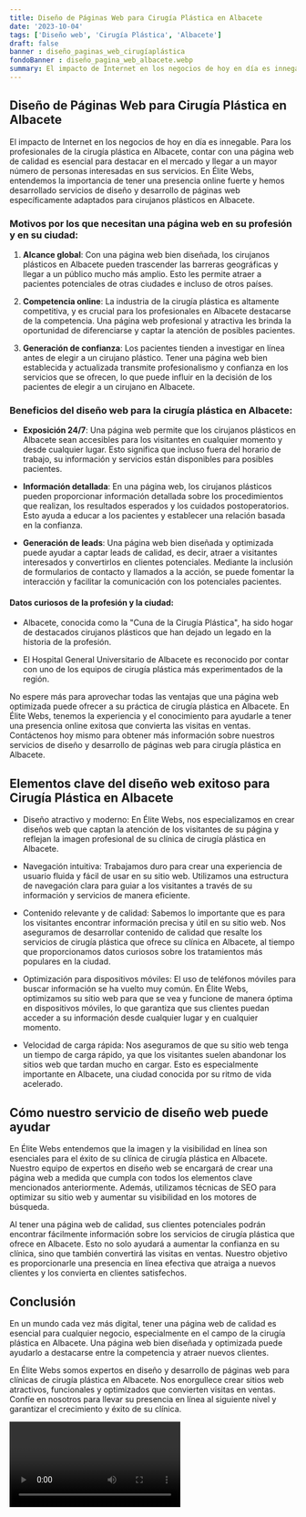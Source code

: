 ```yaml
---
title: Diseño de Páginas Web para Cirugía Plástica en Albacete
date: '2023-10-04'
tags: ['Diseño web', 'Cirugía Plástica', 'Albacete']
draft: false
banner : diseño_paginas_web_cirugíaplástica
fondoBanner : diseño_pagina_web_albacete.webp
summary: El impacto de Internet en los negocios de hoy en día es innegable. Para los profesionales de la cirugía plástica en Albacete, contar con una página web de calidad es esencial para destacar en el mercado y llegar a un mayor número de personas interesadas en sus servicios. En Élite Webs, entendemos la importancia de tener una presencia online fuerte y hemos desarrollado servicios de diseño y desarrollo de páginas web específicamente adaptados para cirujanos plásticos en Albacete.
---
```


## **Diseño de Páginas Web para Cirugía Plástica en Albacete**

El impacto de Internet en los negocios de hoy en día es innegable. Para los profesionales de la cirugía plástica en Albacete, contar con una página web de calidad es esencial para destacar en el mercado y llegar a un mayor número de personas interesadas en sus servicios. En Élite Webs, entendemos la importancia de tener una presencia online fuerte y hemos desarrollado servicios de diseño y desarrollo de páginas web específicamente adaptados para cirujanos plásticos en Albacete.

### Motivos por los que necesitan una página web en su profesión y en su ciudad:

1. **Alcance global**: Con una página web bien diseñada, los cirujanos plásticos en Albacete pueden trascender las barreras geográficas y llegar a un público mucho más amplio. Esto les permite atraer a pacientes potenciales de otras ciudades e incluso de otros países.

2. **Competencia online**: La industria de la cirugía plástica es altamente competitiva, y es crucial para los profesionales en Albacete destacarse de la competencia. Una página web profesional y atractiva les brinda la oportunidad de diferenciarse y captar la atención de posibles pacientes.

3. **Generación de confianza**: Los pacientes tienden a investigar en línea antes de elegir a un cirujano plástico. Tener una página web bien establecida y actualizada transmite profesionalismo y confianza en los servicios que se ofrecen, lo que puede influir en la decisión de los pacientes de elegir a un cirujano en Albacete.

### Beneficios del diseño web para la cirugía plástica en Albacete:

- **Exposición 24/7**: Una página web permite que los cirujanos plásticos en Albacete sean accesibles para los visitantes en cualquier momento y desde cualquier lugar. Esto significa que incluso fuera del horario de trabajo, su información y servicios están disponibles para posibles pacientes.

- **Información detallada**: En una página web, los cirujanos plásticos pueden proporcionar información detallada sobre los procedimientos que realizan, los resultados esperados y los cuidados postoperatorios. Esto ayuda a educar a los pacientes y establecer una relación basada en la confianza.

- **Generación de leads**: Una página web bien diseñada y optimizada puede ayudar a captar leads de calidad, es decir, atraer a visitantes interesados y convertirlos en clientes potenciales. Mediante la inclusión de formularios de contacto y llamados a la acción, se puede fomentar la interacción y facilitar la comunicación con los potenciales pacientes.

#### Datos curiosos de la profesión y la ciudad:

- Albacete, conocida como la "Cuna de la Cirugía Plástica", ha sido hogar de destacados cirujanos plásticos que han dejado un legado en la historia de la profesión.

- El Hospital General Universitario de Albacete es reconocido por contar con uno de los equipos de cirugía plástica más experimentados de la región.

No espere más para aprovechar todas las ventajas que una página web optimizada puede ofrecer a su práctica de cirugía plástica en Albacete. En Élite Webs, tenemos la experiencia y el conocimiento para ayudarle a tener una presencia online exitosa que convierta las visitas en ventas. Contáctenos hoy mismo para obtener más información sobre nuestros servicios de diseño y desarrollo de páginas web para cirugía plástica en Albacete.

<GifSeo />

<Cta />

## Elementos clave del diseño web exitoso para Cirugía Plástica en Albacete

- Diseño atractivo y moderno: En Élite Webs, nos especializamos en crear diseños web que captan la atención de los visitantes de su página y reflejan la imagen profesional de su clínica de cirugía plástica en Albacete.

- Navegación intuitiva: Trabajamos duro para crear una experiencia de usuario fluida y fácil de usar en su sitio web. Utilizamos una estructura de navegación clara para guiar a los visitantes a través de su información y servicios de manera eficiente.

- Contenido relevante y de calidad: Sabemos lo importante que es para los visitantes encontrar información precisa y útil en su sitio web. Nos aseguramos de desarrollar contenido de calidad que resalte los servicios de cirugía plástica que ofrece su clínica en Albacete, al tiempo que proporcionamos datos curiosos sobre los tratamientos más populares en la ciudad.

- Optimización para dispositivos móviles: El uso de teléfonos móviles para buscar información se ha vuelto muy común. En Élite Webs, optimizamos su sitio web para que se vea y funcione de manera óptima en dispositivos móviles, lo que garantiza que sus clientes puedan acceder a su información desde cualquier lugar y en cualquier momento.

- Velocidad de carga rápida: Nos aseguramos de que su sitio web tenga un tiempo de carga rápido, ya que los visitantes suelen abandonar los sitios web que tardan mucho en cargar. Esto es especialmente importante en Albacete, una ciudad conocida por su ritmo de vida acelerado.

## Cómo nuestro servicio de diseño web puede ayudar

En Élite Webs entendemos que la imagen y la visibilidad en línea son esenciales para el éxito de su clínica de cirugía plástica en Albacete. Nuestro equipo de expertos en diseño web se encargará de crear una página web a medida que cumpla con todos los elementos clave mencionados anteriormente. Además, utilizamos técnicas de SEO para optimizar su sitio web y aumentar su visibilidad en los motores de búsqueda.

Al tener una página web de calidad, sus clientes potenciales podrán encontrar fácilmente información sobre los servicios de cirugía plástica que ofrece en Albacete. Esto no solo ayudará a aumentar la confianza en su clínica, sino que también convertirá las visitas en ventas. Nuestro objetivo es proporcionarle una presencia en línea efectiva que atraiga a nuevos clientes y los convierta en clientes satisfechos.

## Conclusión

En un mundo cada vez más digital, tener una página web de calidad es esencial para cualquier negocio, especialmente en el campo de la cirugía plástica en Albacete. Una página web bien diseñada y optimizada puede ayudarlo a destacarse entre la competencia y atraer nuevos clientes.

En Élite Webs somos expertos en diseño y desarrollo de páginas web para clínicas de cirugía plástica en Albacete. Nos enorgullece crear sitios web atractivos, funcionales y optimizados que convierten visitas en ventas. Confíe en nosotros para llevar su presencia en línea al siguiente nivel y garantizar el crecimiento y éxito de su clínica.

<Video />

<CtaBot job='Cirugía Plástica' city='Albacete'/>

<Gmaps query='Albacete+españa+maps' />